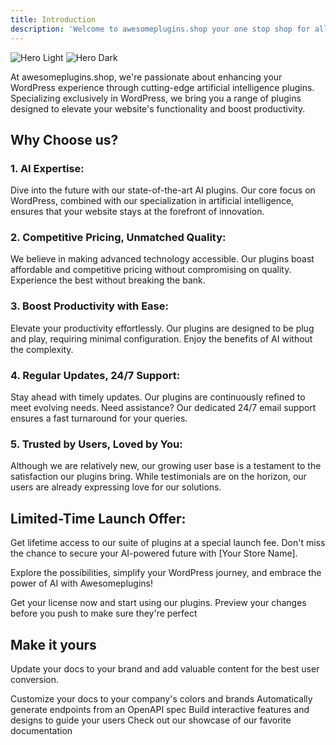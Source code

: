 ```yaml
---
title: Introduction
description: 'Welcome to awesomeplugins.shop your one stop shop for all your plugin needs. We offer a wide range of plugins for all your needs.'
---
```


<img
  className="block dark:hidden"
  src="/images/hero-light.svg"
  alt="Hero Light"
/>
<img
  className="hidden dark:block"
  src="/images/hero-dark.svg"
  alt="Hero Dark"
/>

At awesomeplugins.shop, we're passionate about enhancing your WordPress experience through cutting-edge artificial intelligence plugins. Specializing exclusively in WordPress, we bring you a range of plugins designed to elevate your website's functionality and boost productivity.

## Why Choose us?

### 1. AI Expertise:
Dive into the future with our state-of-the-art AI plugins. Our core focus on WordPress, combined with our specialization in artificial intelligence, ensures that your website stays at the forefront of innovation.

### 2. Competitive Pricing, Unmatched Quality:
We believe in making advanced technology accessible. Our plugins boast affordable and competitive pricing without compromising on quality. Experience the best without breaking the bank.

### 3. Boost Productivity with Ease:
Elevate your productivity effortlessly. Our plugins are designed to be plug and play, requiring minimal configuration. Enjoy the benefits of AI without the complexity.

### 4. Regular Updates, 24/7 Support:
Stay ahead with timely updates. Our plugins are continuously refined to meet evolving needs. Need assistance? Our dedicated 24/7 email support ensures a fast turnaround for your queries.

### 5. Trusted by Users, Loved by You:
Although we are relatively new, our growing user base is a testament to the satisfaction our plugins bring. While testimonials are on the horizon, our users are already expressing love for our solutions.

## Limited-Time Launch Offer:
Get lifetime access to our suite of plugins at a special launch fee. Don't miss the chance to secure your AI-powered future with [Your Store Name].

Explore the possibilities, simplify your WordPress journey, and embrace the power of AI with Awesomeplugins!

<CardGroup cols={2}>
  <Card
    title="How to get a license"
    icon="id-badge"
    href="how-to/get-license"
  >
    Get your license now and start using our plugins.
  </Card>
  <Card
    title="Preview Changes"
    icon="image"
    href="https://mintlify.com/docs/development"
  >
    Preview your changes before you push to make sure they're perfect
  </Card>
</CardGroup>

## Make it yours

Update your docs to your brand and add valuable content for the best user conversion.

<CardGroup cols={2}>
  <Card
    title="Customize Style"
    icon="palette"
    href="https://mintlify.com/docs/settings/global"
  >
    Customize your docs to your company's colors and brands
  </Card>
  <Card
    title="Reference APIs"
    icon="code"
    href="https://mintlify.com/docs/api-playground/openapi"
  >
    Automatically generate endpoints from an OpenAPI spec
  </Card>
  <Card
    title="Add Components"
    icon="screwdriver-wrench"
    href="https://mintlify.com/docs/components/accordion"
  >
    Build interactive features and designs to guide your users
  </Card>
  <Card
    title="Get Inspiration"
    icon="stars"
    href="https://mintlify.com/showcase"
  >
    Check out our showcase of our favorite documentation
  </Card>
</CardGroup>
